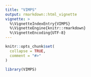 ```yaml
---
title: "VIMPS"
output: rmarkdown::html_vignette
vignette: >
  %\VignetteIndexEntry{VIMPS}
  %\VignetteEngine{knitr::rmarkdown}
  %\VignetteEncoding{UTF-8}
---
```


```r
knitr::opts_chunk$set(
  collapse = TRUE,
  comment = "#>"
)
```

```r
library(VIMPS)
```
